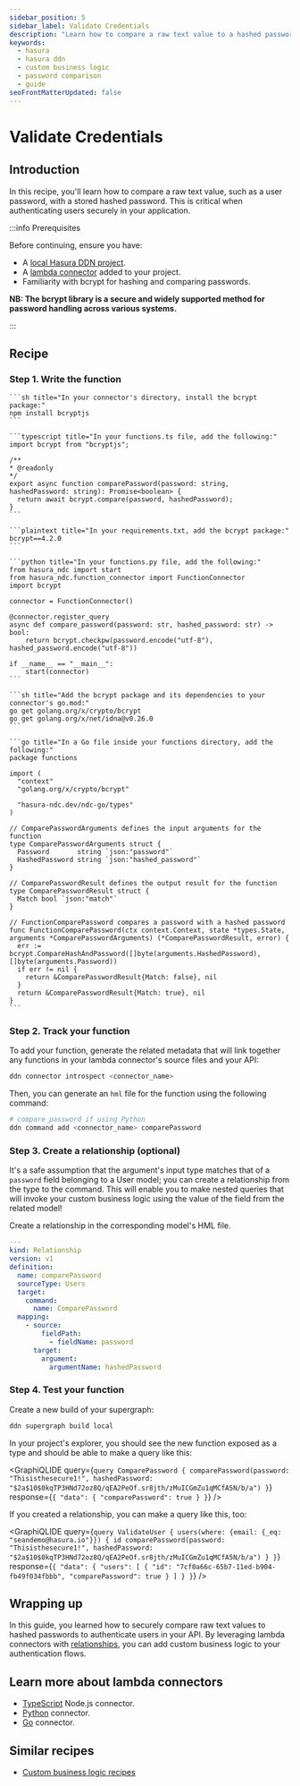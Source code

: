 ```yaml
---
sidebar_position: 5
sidebar_label: Validate Credentials
description: "Learn how to compare a raw text value to a hashed password as an input to a function."
keywords:
  - hasura
  - hasura ddn
  - custom business logic
  - password comparison
  - guide
seoFrontMatterUpdated: false
---
```



# Validate Credentials

## Introduction

In this recipe, you'll learn how to compare a raw text value, such as a user password, with a stored hashed password.
This is critical when authenticating users securely in your application.

:::info Prerequisites

Before continuing, ensure you have:

- A [local Hasura DDN project](/getting-started/quickstart.mdx).
- A [lambda connector](/business-logic/overview.mdx) added to your project.
- Familiarity with bcrypt for hashing and comparing passwords.

**NB: The bcrypt library is a secure and widely supported method for password handling across various systems.**

:::

## Recipe

### Step 1. Write the function

<Tabs className="language-tabs">
  <TabItem value="ts" label="TypeScript">

    ```sh title="In your connector's directory, install the bcrypt package:"
    npm install bcryptjs
    ```

    ```typescript title="In your functions.ts file, add the following:"
    import bcrypt from "bcryptjs";

    /**
    * @readonly
    */
    export async function comparePassword(password: string, hashedPassword: string): Promise<boolean> {
      return await bcrypt.compare(password, hashedPassword);
    }
    ```

  </TabItem>
  <TabItem value="python" label="Python">

    ```plaintext title="In your requirements.txt, add the bcrypt package:"
    bcrypt==4.2.0
    ```

    ```python title="In your functions.py file, add the following:"
    from hasura_ndc import start
    from hasura_ndc.function_connector import FunctionConnector
    import bcrypt

    connector = FunctionConnector()

    @connector.register_query
    async def compare_password(password: str, hashed_password: str) -> bool:
        return bcrypt.checkpw(password.encode("utf-8"), hashed_password.encode("utf-8"))

    if __name__ == "__main__":
        start(connector)
    ```

  </TabItem>
  <TabItem value="go" label="Go">

    ```sh title="Add the bcrypt package and its dependencies to your connector's go.mod:"
    go get golang.org/x/crypto/bcrypt
    go get golang.org/x/net/idna@v0.26.0
    ```

    ```go title="In a Go file inside your functions directory, add the following:"
    package functions

    import (
      "context"
      "golang.org/x/crypto/bcrypt"

      "hasura-ndc.dev/ndc-go/types"
    )

    // ComparePasswordArguments defines the input arguments for the function
    type ComparePasswordArguments struct {
      Password       string `json:"password"`
      HashedPassword string `json:"hashed_password"`
    }

    // ComparePasswordResult defines the output result for the function
    type ComparePasswordResult struct {
      Match bool `json:"match"`
    }

    // FunctionComparePassword compares a password with a hashed password
    func FunctionComparePassword(ctx context.Context, state *types.State, arguments *ComparePasswordArguments) (*ComparePasswordResult, error) {
      err := bcrypt.CompareHashAndPassword([]byte(arguments.HashedPassword), []byte(arguments.Password))
      if err != nil {
        return &ComparePasswordResult{Match: false}, nil
      }
      return &ComparePasswordResult{Match: true}, nil
    }
    ```

</TabItem>
</Tabs>

### Step 2. Track your function

To add your function, generate the related metadata that will link together any functions in your lambda connector's
source files and your API:

```bash
ddn connector introspect <connector_name>
```

Then, you can generate an `hml` file for the function using the following command:

```bash
# compare_password if using Python
ddn command add <connector_name> comparePassword
```

### Step 3. Create a relationship (optional)

It's a safe assumption that the argument's input type matches that of a `password` field belonging to a User model; you
can create a relationship from the type to the command. This will enable you to make nested queries that will invoke
your custom business logic using the value of the field from the related model!

Create a relationship in the corresponding model's HML file.

```yaml title="For example, if we have a Users model:"
---
kind: Relationship
version: v1
definition:
  name: comparePassword
  sourceType: Users
  target:
    command:
      name: ComparePassword
  mapping:
    - source:
        fieldPath:
          - fieldName: password
      target:
        argument:
          argumentName: hashedPassword
```

### Step 4. Test your function

Create a new build of your supergraph:

```sh
ddn supergraph build local
```

In your project's explorer, you should see the new function exposed as a type and should be able to make a query like
this:

<GraphiQLIDE
  query={`query ComparePassword {
  comparePassword(password: "Thisisthesecure1!", hashedPassword: "$2a$10$0kqTP3HNd72oz8Q/qEA2PeOf.sr8jth/zMuICGmZu1qMCfA5N/b/a")
}`}
  response={`{
  "data": {
    "comparePassword": true
  }
}`}
/>

If you created a relationship, you can make a query like this, too:

<GraphiQLIDE
  query={`query ValidateUser {
  users(where: {email: {_eq: "seandemo@hasura.io"}}) {
    id
    comparePassword(password: "Thisisthesecure1!", hashedPassword: "$2a$10$0kqTP3HNd72oz8Q/qEA2PeOf.sr8jth/zMuICGmZu1qMCfA5N/b/a")
  }
}`}
  response={`{
  "data": {
    "users": [
      {
        "id": "7cf0a66c-65b7-11ed-b904-fb49f034fbbb",
        "comparePassword": true
      }
    ]
  }
}`}
/>

## Wrapping up

In this guide, you learned how to securely compare raw text values to hashed passwords to authenticate users in your
API. By leveraging lambda connectors with [relationships](/supergraph-modeling/relationships.mdx), you can add custom
business logic to your authentication flows.

## Learn more about lambda connectors

- [TypeScript](/business-logic/typescript.mdx) Node.js connector.
- [Python](/business-logic/python.mdx) connector.
- [Go](/business-logic/go.mdx) connector.

## Similar recipes

- [Custom business logic recipes](/recipes/business-logic/index.mdx)
